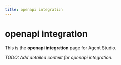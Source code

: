 ```yaml
---
title: openapi integration
---
```


# openapi integration

This is the **openapi integration** page for Agent Studio.

_TODO: Add detailed content for openapi integration._
